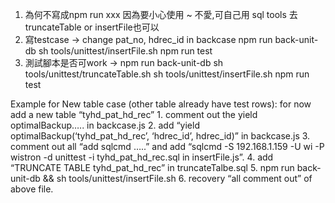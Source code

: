 1. 為何不寫成npm run xxx 因為要小心使用 ~ 不愛,可自己用 sql tools 去 truncateTable or insertFile也可以
2. 寫testcase ->
            change pat_no, hdrec_id in backcase
            npm run back-unit-db
            sh tools/unittest/insertFile.sh
            npm run test
3. 測試腳本是否可work ->
            npm run back-unit-db
            sh tools/unittest/truncateTable.sh
            sh tools/unittest/insertFile.sh
            npm run test

Example for New table case (other table already have test rows):
for now add a new table "tyhd_pat_hd_rec"
1. comment out the yield optimalBackup..... in backcase.js
2. add "yield optimalBackup('tyhd_pat_hd_rec', 'hdrec_id',
   hdrec_id)" in backcase.js
3. comment out all "add sqlcmd ....." and
   add "sqlcmd -S 192.168.1.159 -U wi -P wistron -d unittest -i tyhd_pat_hd_rec.sql in insertFile.js".
4. add "TRUNCATE TABLE tyhd_pat_hd_rec" in truncateTalbe.sql
5. npm run back-unit-db && sh tools/unittest/insertFile.sh
6. recovery "all comment out" of above file.
